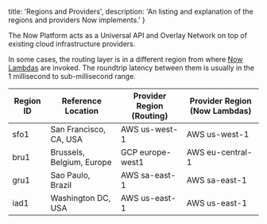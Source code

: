 
  title: 'Regions and Providers',
  description:
    'An listing and explanation of the regions and providers Now implements.'
}

The Now Platform acts as a Universal API and Overlay Network on top of existing cloud infrastructure providers.

In some cases, the routing layer is in a different region from where [Now Lambdas](/docs/v2/deployments/concepts/lambdas) are invoked. The roundtrip latency between them is usually in the 1 millisecond to sub-millisecond range.

| Region ID | Reference Location        | Provider Region (Routing) | Provider Region (Now Lambdas) |
| --------- | ------------------------- | ------------------------- | ----------------------------- |
| sfo1      | San Francisco, CA, USA    | AWS us-west-1             | AWS us-west-1                 |
| bru1      | Brussels, Belgium, Europe | GCP europe-west1          | AWS eu-central-1              |
| gru1      | Sao Paulo, Brazil         | AWS sa-east-1             | AWS sa-east-1                 |
| iad1      | Washington DC, USA        | AWS us-east-1             | AWS us-east-1                 |

